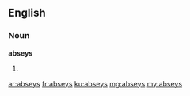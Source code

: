 ==English==

===Noun===
'''abseys'''

# {{plural of|absey}}

[[ar:abseys]]
[[fr:abseys]]
[[ku:abseys]]
[[mg:abseys]]
[[my:abseys]]